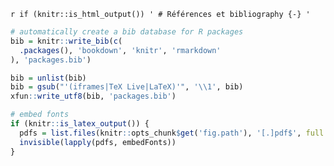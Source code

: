 \backmatter

`r if (knitr::is_html_output()) '
# Références et bibliography {-}
'`

```r
# automatically create a bib database for R packages
bib = knitr::write_bib(c(
  .packages(), 'bookdown', 'knitr', 'rmarkdown'
), 'packages.bib')

bib = unlist(bib)
bib = gsub("'(iframes|TeX Live|LaTeX)'", '\\1', bib)
xfun::write_utf8(bib, 'packages.bib')

# embed fonts
if (knitr::is_latex_output()) {
  pdfs = list.files(knitr::opts_chunk$get('fig.path'), '[.]pdf$', full.names = TRUE)
  invisible(lapply(pdfs, embedFonts))
}
```
